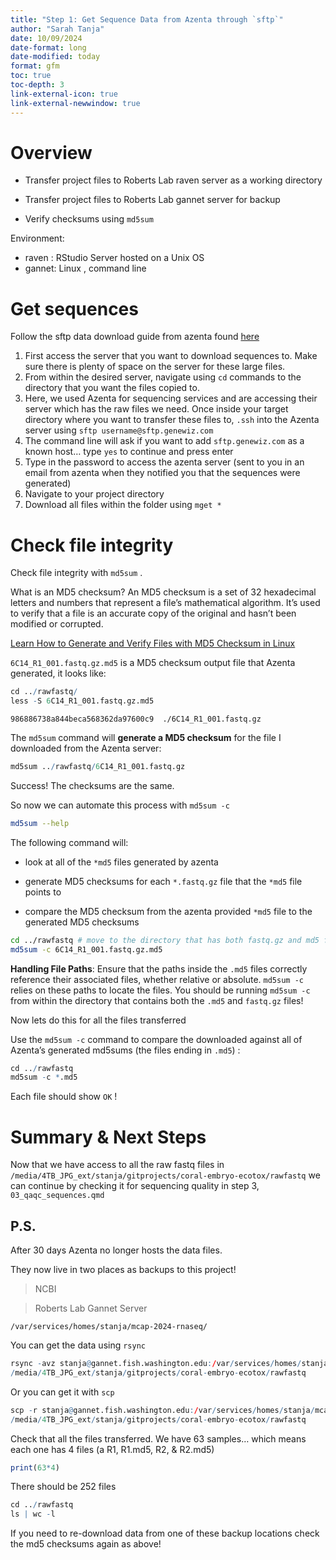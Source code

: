 ```yaml
---
title: "Step 1: Get Sequence Data from Azenta through `sftp`"
author: "Sarah Tanja"
date: 10/09/2024
date-format: long
date-modified: today
format: gfm
toc: true
toc-depth: 3
link-external-icon: true
link-external-newwindow: true
---
```


# Overview

-   Transfer project files to Roberts Lab raven server as a working directory

-   Transfer project files to Roberts Lab gannet server for backup

-   Verify checksums using `md5sum`

Environment:

-   raven : RStudio Server hosted on a Unix OS
-   gannet: Linux , command line

# Get sequences

::: callout-tip
Follow the sftp data download guide from azenta found [here](https://web.azenta.com/hubfs/2019-03%20GEN%20NGS%20-%20ATAC-Seq%20FAQs/13012-M&G%200523%20sFTP%20Data%20Download%20Guide.pdf)
:::

1.  First access the server that you want to download sequences to. Make sure there is plenty of space on the server for these large files.
2.  From within the desired server, navigate using `cd` commands to the directory that you want the files copied to.
3.  Here, we used Azenta for sequencing services and are accessing their server which has the raw files we need. Once inside your target directory where you want to transfer these files to, `.ssh` into the Azenta server using `sftp username@sftp.genewiz.com`
4.  The command line will ask if you want to add `sftp.genewiz.com` as a known host... type `yes` to continue and press enter
5.  Type in the password to access the azenta server (sent to you in an email from azenta when they notified you that the sequences were generated)
6.  Navigate to your project directory
7.  Download all files within the folder using `mget *`

# Check file integrity

Check file integrity with `md5sum` .

What is an MD5 checksum? An MD5 checksum is a set of 32 hexadecimal letters and numbers that represent a file's mathematical algorithm. It's used to verify that a file is an accurate copy of the original and hasn't been modified or corrupted.

::: callout-info
[Learn How to Generate and Verify Files with MD5 Checksum in Linux](https://www.tecmint.com/generate-verify-check-files-md5-checksum-linux/)
:::

`6C14_R1_001.fastq.gz.md5` is a MD5 checksum output file that Azenta generated, it looks like:

```r
cd ../rawfastq/
less -S 6C14_R1_001.fastq.gz.md5
```

`986886738a844beca568362da97600c9  ./6C14_R1_001.fastq.gz`

The `md5sum` command will **generate a MD5 checksum** for the file I downloaded from the Azenta server:

```r
md5sum ../rawfastq/6C14_R1_001.fastq.gz
```

Success! The checksums are the same.

So now we can automate this process with `md5sum -c`

```bash
md5sum --help
```

The following command will:

-   look at all of the `*md5` files generated by azenta

-   generate MD5 checksums for each `*.fastq.gz` file that the `*md5` file points to

-   compare the MD5 checksum from the azenta provided `*md5` file to the generated MD5 checksums

```bash
cd ../rawfastq # move to the directory that has both fastq.gz and md5 files
md5sum -c 6C14_R1_001.fastq.gz.md5
```

::: callout-caution
**Handling File Paths**: Ensure that the paths inside the `.md5` files correctly reference their associated files, whether relative or absolute. `md5sum -c` relies on these paths to locate the files. You should be running `md5sum -c` from within the directory that contains both the `.md5` and `fastq.gz` files!
:::

Now lets do this for all the files transferred

Use the `md5sum -c` command to compare the downloaded against all of Azenta's generated md5sums (the files ending in `.md5`) :

```r
cd ../rawfastq
md5sum -c *.md5
```

::: {.callout-tip appearance="minimal" icon="false"}
Each file should show `OK` !
:::

# Summary & Next Steps

Now that we have access to all the raw fastq files in `/media/4TB_JPG_ext/stanja/gitprojects/coral-embryo-ecotox/rawfastq` we can continue by checking it for sequencing quality in step 3, `03_qaqc_sequences.qmd`

## P.S.

After 30 days Azenta no longer hosts the data files.

They now live in two places as backups to this project!

> NCBI

> Roberts Lab Gannet Server

`/var/services/homes/stanja/mcap-2024-rnaseq/`

You can get the data using `rsync`

```r
rsync -avz stanja@gannet.fish.washington.edu:/var/services/homes/stanja/mcap-2024-rnaseq/30-1075224139/00_fastq/ \
/media/4TB_JPG_ext/stanja/gitprojects/coral-embryo-ecotox/rawfastq
```

Or you can get it with `scp`

```r
scp -r stanja@gannet.fish.washington.edu:/var/services/homes/stanja/mcap-2024-rnaseq/30-1075224139/00_fastq/ \
/media/4TB_JPG_ext/stanja/gitprojects/coral-embryo-ecotox/rawfastq

```

Check that all the files transferred. We have 63 samples... which means each one has 4 files (a R1, R1.md5, R2, & R2.md5)

```r
print(63*4)
```

There should be 252 files

```r
cd ../rawfastq
ls | wc -l
```

If you need to re-download data from one of these backup locations check the md5 checksums again as above!
